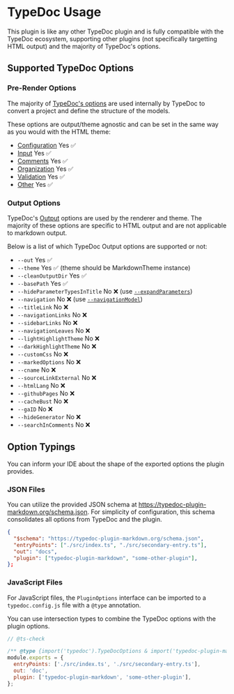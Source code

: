 
# TypeDoc Usage

This plugin is like any other TypeDoc plugin and is fully compatible with the TypeDoc ecosystem, supporting other plugins (not specifically targetting HTML output) and the majority of TypeDoc's options.

## Supported TypeDoc Options

### Pre-Render Options

The majority of [TypeDoc's options](https://typedoc.org/options/) are used internally by TypeDoc to convert a project and define the structure of the models.

These options are output/theme agnostic and can be set in the same way as you would with the HTML theme:

- [Configuration](https://typedoc.org/options/configuration/) Yes ✅
- [Input](https://typedoc.org/options/input/) Yes ✅
- [Comments](https://typedoc.org/options/comments/) Yes ✅
- [Organization](https://typedoc.org/options/Organization/) Yes ✅
- [Validation](https://typedoc.org/options/validation/) Yes ✅
- [Other](https://typedoc.org/options/other/) Yes ✅

### Output Options

TypeDoc's [Output](https://typedoc.org/options/output/) options are used by the renderer and theme. The majority of these options are specific to HTML output and are not applicable to markdown output.

Below is a list of which TypeDoc Output options are supported or not:

- `--out` Yes ✅
- `--theme` Yes ✅ (theme should be MarkdownTheme instance)
- `--cleanOutputDir` Yes ✅
- `--basePath` Yes ✅
- `--hideParameterTypesInTitle` No ❌ (use [`--expandParameters`](/docs/options#expandparameters))
- `--navigation` No ❌ (use [`--navigationModel`](/docs/options#navigationmodel))
- `--titleLink` No ❌
- `--navigationLinks` No ❌
- `--sidebarLinks` No ❌
- `--navigationLeaves` No ❌
- `--lightHighlightTheme` No ❌
- `--darkHighlightTheme` No ❌
- `--customCss` No ❌
- `--markedOptions` No ❌
- `--cname` No ❌
- `--sourceLinkExternal` No ❌
- `--htmlLang` No ❌
- `--githubPages` No ❌
- `--cacheBust` No ❌
- `--gaID` No ❌
- `--hideGenerator` No ❌
- `--searchInComments` No ❌

## Option Typings

You can inform your IDE about the shape of the exported options the plugin provides.

### JSON Files

You can utilize the provided JSON schema at https://typedoc-plugin-markdown.org/schema.json. For simplicity of configuration, this schema consolidates all options from TypeDoc and the plugin.

```json filename="typedoc.json"
{
  "$schema": "https://typedoc-plugin-markdown.org/schema.json",
  "entryPoints": ["./src/index.ts", "./src/secondary-entry.ts"],
  "out": "docs",
  "plugin": ["typedoc-plugin-markdown", "some-other-plugin"],
};
```

### JavaScript Files

For JavaScript files, the `PluginOptions` interface can be imported to a `typedoc.config.js` file with a `@type` annotation.

You can use intersection types to combine the TypeDoc options with the plugin options.

```js filename="typedoc.config.cjs"
// @ts-check

/** @type {import('typedoc').TypeDocOptions & import('typedoc-plugin-markdown').PluginOptions} */
module.exports = {
  entryPoints: ['./src/index.ts', './src/secondary-entry.ts'],
  out: 'doc',
  plugin: ['typedoc-plugin-markdown', 'some-other-plugin'],
};
```
